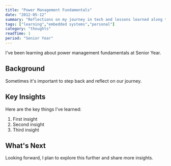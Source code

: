 ```yaml
---
title: "Power Management Fundamentals"
date: "2012-05-12"
summary: "Reflections on my journey in tech and lessons learned along the way."
tags: ["learning","embedded systems","personal"]
category: "thoughts"
readTime: 1
period: "Senior Year"
---
```


I've been learning about power management fundamentals at Senior Year.

## Background

Sometimes it's important to step back and reflect on our journey.

## Key Insights

Here are the key things I've learned:

1. First insight
2. Second insight
3. Third insight

## What's Next

Looking forward, I plan to explore this further and share more insights.

